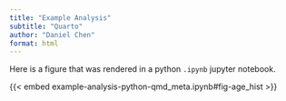 ```yaml
---
title: "Example Analysis"
subtitle: "Quarto"
author: "Daniel Chen"
format: html
---
```


Here is a figure that was rendered in a python `.ipynb` jupyter notebook.

{{< embed example-analysis-python-qmd_meta.ipynb#fig-age_hist >}}
